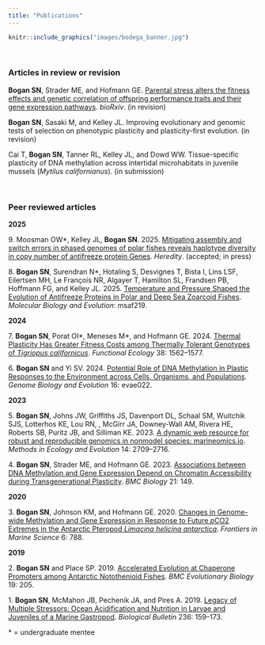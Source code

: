 ```yaml
---
title: "Publications"
---
```


```r
knitr::include_graphics("images/bodega_banner.jpg")
```

<br>

### Articles in review or revision

**Bogan SN**, Strader ME, and Hofmann GE. [Parental stress alters the fitness effects and genetic correlation of offspring performance traits and their gene expression pathways](https://www.biorxiv.org/content/10.1101/2024.10.07.617098v2). *bioRxiv*. (in revision)


**Bogan SN**, Sasaki M, and Kelley JL. Improving evolutionary and genomic tests of selection on phenotypic plasticity and plasticity-first evolution. (in revision)


Cai T, **Bogan SN**, Tanner RL, Kelley JL, and Dowd WW. Tissue-specific plasticity of DNA methylation across intertidal microhabitats in juvenile mussels (*Mytilus californianus*). (in submission)

<br>

### Peer reviewed articles

<div align="center">
**2025**
</div>

9\. Moosman OW\*, Kelley JL, **Bogan SN**. 2025. [Mitigating assembly and switch errors in phased genomes of polar fishes reveals haplotype diversity in copy number of antifreeze protein Genes](https://www.biorxiv.org/content/10.1101/2025.09.09.675170v1). *Heredity*. (accepted; in press)


8\. **Bogan SN**, Surendran N\*, Hotaling S, Desvignes T, Bista I, Lins LSF, Eilertsen MH,  Le François NR, Algayer T, Hamilton SL, Frandsen PB, Hoffmann FG, and Kelley JL. 2025. [Temperature and Pressure Shaped the Evolution of Antifreeze Proteins in Polar and Deep Sea Zoarcoid Fishes](https://academic.oup.com/mbe/advance-article/doi/10.1093/molbev/msaf219/8251091). *Molecular Biology and Evolution*: msaf219.


<div align="center">
**2024**
</div>

7\. **Bogan SN**, Porat OI\*, Meneses M\*, and Hofmann GE. 2024. [Thermal Plasticity Has Greater Fitness Costs among Thermally Tolerant Genotypes of *Tigriopus californicus*](https://besjournals.onlinelibrary.wiley.com/doi/10.1111/1365-2435.14568). *Functional Ecology* 38: 1562–1577.


6\. **Bogan SN** and Yi SV. 2024. [Potential Role of DNA Methylation in Plastic Responses to the Environment across Cells, Organisms, and Populations](https://academic.oup.com/gbe/article/16/2/evae022/7602727). *Genome Biology and Evolution* 16: evae022.

<div align="center">
**2023**
</div>

5\. **Bogan SN**, Johns JW, Griffiths JS, Davenport DL, Schaal SM, Wuitchik SJS, Lotterhos KE, Lou RN, , McGirr JA, Downey-Wall AM, Rivera HE, Roberts SB, Puritz JB, and Silliman KE. 2023. [A dynamic web resource for robust and reproducible genomics in nonmodel species: marineomics.io](https://besjournals.onlinelibrary.wiley.com/doi/full/10.1111/2041-210X.14219). *Methods in Ecology and Evolution* 14: 2709–2716. 


4\. **Bogan SN**, Strader ME, and Hofmann GE. 2023. [Associations between DNA Methylation and Gene Expression Depend on Chromatin Accessibility during Transgenerational Plasticity](https://bmcbiol.biomedcentral.com/articles/10.1186/s12915-023-01645-8). *BMC Biology* 21: 149. 


<div align="center">
**2020**
</div>

3\. **Bogan SN**, Johnson KM, and Hofmann GE. 2020. [Changes in Genome-wide Methylation and Gene Expression in Response to Future *p*CO2 Extremes in the Antarctic Pteropod *Limacina helicina antarctica*](https://www.frontiersin.org/journals/marine-science/articles/10.3389/fmars.2019.00788/full). *Frontiers in Marine Science* 6: 788.


<div align="center">
**2019**
</div>

2\. **Bogan SN** and Place SP. 2019. [Accelerated Evolution at Chaperone Promoters among Antarctic Notothenioid Fishes](https://bmcecolevol.biomedcentral.com/articles/10.1186/s12862-019-1524-y). *BMC Evolutionary Biology* 19: 205.


1\. **Bogan SN**, McMahon JB, Pechenik JA, and Pires A. 2019. [Legacy of Multiple Stressors: Ocean Acidification and Nutrition in Larvae and Juveniles of a Marine Gastropod](https://www.journals.uchicago.edu/doi/10.1086/702993). *Biological Bulletin* 236: 159–173. 


\* = undergraduate mentee

